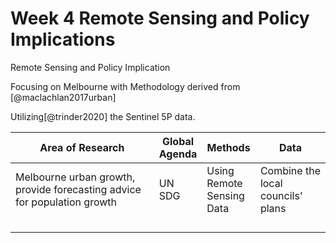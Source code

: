 # Week 4 Remote Sensing and Policy Implications {.unnumbered}

Remote Sensing and Policy Implication

Focusing on Melbourne with Methodology derived from [@maclachlan2017urban]

Utilizing[@trinder2020] the Sentinel 5P data.

| Area of Research                                                         | Global Agenda | Methods                   | Data                              |
|--------------------------------------------------------------------------|---------------|---------------------------|-----------------------------------|
| Melbourne urban growth, provide forecasting advice for population growth | UN SDG        | Using Remote Sensing Data | Combine the local councils' plans |
|                                                                          |               |                           |                                   |
|                                                                          |               |                           |                                   |
|                                                                          |               |                           |                                   |
|                                                                          |               |                           |                                   |
